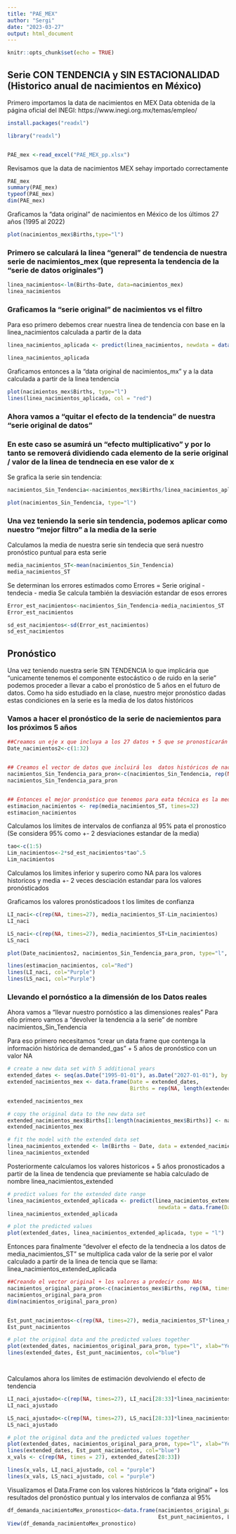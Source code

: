 ```yaml
---
title: "PAE_MEX"
author: "Sergi"
date: "2023-03-27"
output: html_document
---
```


```r
knitr::opts_chunk$set(echo = TRUE)
```

## Serie CON TENDENCIA y SIN ESTACIONALIDAD (Historico anual de nacimientos en México)

Primero importamos la data de nacimientos en MEX
Data obtenida de la página oficial del INEGI:  https://www.inegi.org.mx/temas/empleo/

```r
install.packages("readxl")

library("readxl")


PAE_mex <-read_excel("PAE_MEX_pp.xlsx")
```


Revisamos que la data de nacimientos MEX sehay importado correctamente 
```r
PAE_mex
summary(PAE_mex)
typeof(PAE_mex)
dim(PAE_mex)
```


Graficamos la "data original" de nacimientos en México de los últimos 27 años (1995 al 2022)  

```r

plot(nacimientos_mex$Births,type="l")
```



### Primero se calculará la linea "general" de tendencia de nuestra serie de nacimientos_mex (que representa la tendencia de la "serie de datos originales") 


```r

linea_nacimientos<-lm(Births~Date, data=nacimientos_mex)
linea_nacimientos
```


### Graficamos la "serie original" de nacimientos vs el filtro 

Para eso primero debemos crear nuestra linea de tendencia con base en la linea_nacimientos calculada a partir de la data 
```r
linea_nacimientos_aplicada <- predict(linea_nacimientos, newdata = data.frame(Date = nacimientos_mex$Date))

linea_nacimientos_aplicada

```



Graficamos entonces a la "data original de nacimientos_mx" y a la data calculada a partir de la linea tendencia

```r
plot(nacimientos_mex$Births, type="l")
lines(linea_nacimientos_aplicada, col = "red")
```



### Ahora vamos a "quitar el efecto de la tendencia" de nuestra "serie original de datos"
### En este caso se asumirá un "efecto multiplicativo" y por lo tanto se removerá dividiendo cada elemento de la serie original / valor de la linea de tendnecia en ese valor de x

Se grafica la serie sin tendencia:

```r
nacimientos_Sin_Tendencia<-nacimientos_mex$Births/linea_nacimientos_aplicada

plot(nacimientos_Sin_Tendencia, type="l")
```



### Una vez teniendo la serie sin tendencia, podemos aplicar como nuestro "mejor filtro" a la media de la serie


Calculamos la media de nuestra serie sin tendecia que será nuestro pronóstico puntual para esta serie 
```r
media_nacimientos_ST<-mean(nacimientos_Sin_Tendencia)
media_nacimientos_ST

```

Se determinan los errores estimados como Errores = Serie original - tendecia - media 
Se calcula también la desviación estandar de esos errores 
```r
Error_est_nacimientos<-nacimientos_Sin_Tendencia-media_nacimientos_ST
Error_est_nacimientos

sd_est_nacimientos<-sd(Error_est_nacimientos)
sd_est_nacimientos

```



## Pronóstico

Una vez teniendo nuestra seríe SIN TENDENCIA lo que implicária que "unicamente tenemos el componente estocástico o de ruido en la serie" podemos proceder a llevar a cabo el pronóstico de 5 años en el futuro  de datos.
Como ha sido estudiado en la clase, nuestro mejor pronóstico dadas estas condiciones en la serie es la media de los datos históricos 


### Vamos a hacer el pronóstico de la serie de naciemientos para los próximos 5 años



```r
##Creamos un eje x que incluya a los 27 datos + 5 que se pronosticarán
Date_nacimientos2<-c(1:32)


## Creamos el vector de datos que incluirá los  datos históricos de nacimientos sin tendencia + 5 valores NA a pronosticar
nacimientos_Sin_Tendencia_para_pron<-c(nacimientos_Sin_Tendencia, rep(NA, times=5))
nacimientos_Sin_Tendencia_para_pron


## Entonces el mejor pronóstico que tenemos para eata técnica es la media de la serie sin tendencia 
estimacion_nacimientos <- rep(media_nacimientos_ST, times=32)
estimacion_nacimientos


```


Calculamos los límites de intervalos de confianza al 95% pata el pronostico 
(Se considera 95% como +- 2 desviaciones estandar de la media)

```r
tao<-c(1:5)
Lim_nacimientos<-2*sd_est_nacimientos*tao^.5
Lim_nacimientos
```


Calculamos los limites inferior y superiro como NA para los valores historicos y media +- 2 veces desciación estandar para los valores pronósticados 

Graficamos los valores pronósticadoos t los limites de confianza 

```r

LI_naci<-c(rep(NA, times=27), media_nacimientos_ST-Lim_nacimientos)
LI_naci

LS_naci<-c(rep(NA, times=27), media_nacimientos_ST+Lim_nacimientos)
LS_naci

plot(Date_nacimientos2, nacimientos_Sin_Tendencia_para_pron, type="l", ylim = c(0.7,1.3) ,col="Blue")

lines(estimacion_nacimientos, col="Red")
lines(LI_naci, col="Purple")
lines(LS_naci, col="Purple")
```




### Llevando el pornóstico a la dimensión de los Datos reales

Ahora vamos a "llevar nuestro pornóstico a las dimensiones reales"
Para ello primero vamos a "devolver la tendencia a la serie" de nombre  nacimientos_Sin_Tendencia 

Para eso primero necesitamos "crear un data frame que contenga la información histórica de demanded_gas" + 5 años  de pronóstico con un valor NA 

```r
# create a new data set with 5 additional years
extended_dates <- seq(as.Date("1995-01-01"), as.Date("2027-01-01"), by = "year")
extended_nacimientos_mex <- data.frame(Date = extended_dates, 
                                       Births = rep(NA, length(extended_dates)))

extended_nacimientos_mex
```

```r
# copy the original data to the new data set
extended_nacimientos_mex$Births[1:length(nacimientos_mex$Births)] <- nacimientos_mex$Births
extended_nacimientos_mex

# fit the model with the extended data set
linea_nacimientos_extended <- lm(Births ~ Date, data = extended_nacimientos_mex)
linea_nacimientos_extended

```



Posteriormente calculamos los valores historicos + 5 años  pronosticados a partir de la linea de tendencia que previamente se habia calculado de nombre linea_nacimientos_extended

```r
# predict values for the extended date range
linea_nacimientos_extended_aplicada <- predict(linea_nacimientos_extended, 
                                                newdata = data.frame(Date = extended_dates))
linea_nacimientos_extended_aplicada

# plot the predicted values
plot(extended_dates, linea_nacimientos_extended_aplicada, type = "l")
```

Entonces para finalmente "devolver el efecto de la tendnecia a los datos de media_nacimientos_ST" se multiplica cada valor de la serie por el valor calculado a partir de la linea de tencia que se llama: linea_nacimientos_extended_aplicada

```r

##Creando el vector original + los valores a predecir como NAs
nacimientos_original_para_pron<-c(nacimientos_mex$Births, rep(NA, times=6))
nacimientos_original_para_pron
dim(nacimientos_original_para_pron)


Est_punt_nacimientos<-c(rep(NA, times=27), media_nacimientos_ST*linea_nacimientos_extended_aplicada[28:33])
Est_punt_nacimientos

# plot the original data and the predicted values together
plot(extended_dates, nacimientos_original_para_pron, type="l", xlab="Year", ylab="Births")
lines(extended_dates, Est_punt_nacimientos, col="blue")




```


Calculamos ahora los límites de estimación devolviendo el efecto de tendencia 

```r

LI_naci_ajustado<-c(rep(NA, times=27), LI_naci[28:33]*linea_nacimientos_extended_aplicada[28:33])
LI_naci_ajustado

LS_naci_ajustado<-c(rep(NA, times=27), LS_naci[28:33]*linea_nacimientos_extended_aplicada[28:33])
LS_naci_ajustado

# plot the original data and the predicted values together
plot(extended_dates, nacimientos_original_para_pron, type="l", xlab="Year", ylab="Births")
lines(extended_dates, Est_punt_nacimientos, col="blue")
x_vals <- c(rep(NA, times = 27), extended_dates[28:33])

lines(x_vals, LI_naci_ajustado, col = "purple")
lines(x_vals, LS_naci_ajustado, col = "purple")


```


Visualizamos el Data.Frame con los valores históricos la "data original" + los resultados del pronóstico puntual y los intervalos de confianza al 95% 

```r
df_demanda_nacimientoMex_pronostico<-data.frame(nacimientos_original_para_pron,
                                                Est_punt_nacimientos, LI_naci_ajustado, LS_naci_ajustado)
View(df_demanda_nacimientoMex_pronostico)
```





